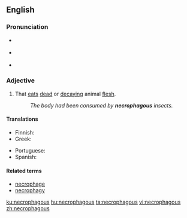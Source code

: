 {{was wotd|2008|July|16}}
==English==

===Pronunciation===
* {{a|UK}} {{IPA|/nɛˈkɹɒf.ə.ɡəs/|lang=en}}
* {{a|US}} {{IPA|/nɛˈkɹɑ.fə.ɡəs/|lang=en}}
* {{audio|en-us-necrophagous.ogg|Audio (US)|lang=en}}

===Adjective===
{{en-adj}}

# That [[eat]]s [[dead]] or [[decaying]] animal [[flesh]].
#: ''The body had been consumed by '''necrophagous''' insects.''

====Translations====
{{trans-top|that eats dead or decaying flesh}}
* Finnish: {{t|fi|raatoja syövä}}
* Greek: {{t+|el|νεκροφάγος|tr=nekrofágos|sc=Grek}}
{{trans-mid}}
* Portuguese: {{t+|pt|necrófago}}
* Spanish: {{t|es|necrófago}}
{{trans-bottom}}

====Related terms====
* [[necrophage]]
* [[necrophagy]]

[[ku:necrophagous]]
[[hu:necrophagous]]
[[ta:necrophagous]]
[[vi:necrophagous]]
[[zh:necrophagous]]